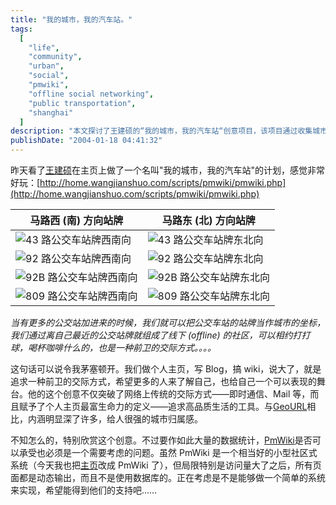 ```yaml
---
title: "我的城市，我的汽车站。"
tags:
  [
    "life",
    "community",
    "urban",
    "social",
    "pmwiki",
    "offline social networking",
    "public transportation",
    "shanghai"
  ]
description: "本文探讨了王建硕的“我的城市，我的汽车站“创意项目，该项目通过收集城市公交站牌照片，将车站作为线下社交坐标系，帮助附近居民建立线下社区。作者认为这种方式突破了传统网络交际模式，赋予个人网站新的意义，同时也讨论了 PmWiki 平台是否能承载如此大量数据的技术问题。"
publishDate: "2004-01-18 04:41:32"
---
```


昨天看了[王建硕](http://home.wangjianshuo.com/)在主页上做了一个名叫"我的城市，我的汽车站"的计划，感觉非常好玩：[http://home.wangjianshuo.com/scripts/pmwiki/pmwiki.php](http://home.wangjianshuo.com/scripts/pmwiki/pmwiki.php)

| 马路西 (南) 方向站牌                                                                                    | 马路东 (北) 方向站牌                                                                                    |
| ------------------------------------------------------------------------------------------------------- | ------------------------------------------------------------------------------------------------------- |
| ![43 路公交车站牌西南向](http://home.wangjianshuo.com/scripts/pmwiki/uploads/Bus/XiQinLu_SW_GJ43.jpg)   | ![43 路公交车站牌东北向](http://home.wangjianshuo.com/scripts/pmwiki/uploads/Bus/XiQinLu_NE_GJ43.jpg)   |
| ![92 路公交车站牌西南向](http://home.wangjianshuo.com/scripts/pmwiki/uploads/Bus/XiQinLu_SW_GJ92.jpg)   | ![92 路公交车站牌东北向](http://home.wangjianshuo.com/scripts/pmwiki/uploads/Bus/XiQinLu_NE_GJ92.jpg)   |
| ![92B 路公交车站牌西南向](http://home.wangjianshuo.com/scripts/pmwiki/uploads/Bus/XiQinLu_SW_GJ92B.jpg) | ![92B 路公交车站牌东北向](http://home.wangjianshuo.com/scripts/pmwiki/uploads/Bus/XiQinLu_NE_GJ92B.jpg) |
| ![809 路公交车站牌西南向](http://home.wangjianshuo.com/scripts/pmwiki/uploads/Bus/XiQinLu_SW_GJ809.jpg) | ![809 路公交车站牌东北向](http://home.wangjianshuo.com/scripts/pmwiki/uploads/Bus/XiQinLu_NE_GJ809.jpg) |

_当有更多的公交站加进来的时候，我们就可以把公交车站的站牌当作城市的坐标，我们通过离自己最近的公交站牌就组成了线下 (offline) 的社区，可以相约打打球，喝杯咖啡什么的，也是一种前卫的交际方式。。。。_

这句话可以说令我茅塞顿开。我们做个人主页，写 Blog，搞 wiki，说大了，就是追求一种前卫的交际方式，希望更多的人来了解自己，也给自己一个可以表现的舞台。他的这个创意不仅突破了网络上传统的交际方式——即时通信、Mail 等，而且赋予了个人主页最富生命力的定义——追求高品质生活的工具。与[GeoURL](http://geourl.org)相比，内涵明显深了许多，给人很强的城市归属感。

不知怎么的，特别欣赏这个创意。不过要作如此大量的数据统计，[PmWiki](http://www.pmichaud.com/wiki/PmWiki/PmWiki)是否可以承受也必须是一个需要考虑的问题。虽然 PmWiki 是一个相当好的小型社区式系统（今天我也把[主页](http://www.xdanger.com/)改成 PmWiki 了），但局限特别是访问量大了之后，所有页面都是动态输出，而且不是使用数据库的。正在考虑是不是能够做一个简单的系统来实现，希望能得到他们的支持吧……
